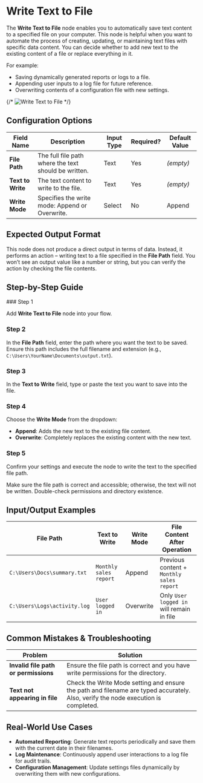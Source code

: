 
# Write Text to File

The **Write Text to File** node enables you to automatically save text content to a specified file on your computer. This node is helpful when you want to automate the process of creating, updating, or maintaining text files with specific data content. You can decide whether to add new text to the existing content of a file or replace everything in it.

For example:

- Saving dynamically generated reports or logs to a file.
- Appending user inputs to a log file for future reference.
- Overwriting contents of a configuration file with new settings.

{/* ![Write Text to File](./write-text-to-file.png) */}

## Configuration Options

| Field Name        | Description                                          | Input Type | Required? | Default Value |
| ----------------- | ---------------------------------------------------- | ---------- | --------- | ------------- |
| **File Path**     | The full file path where the text should be written. | Text       | Yes       | _(empty)_     |
| **Text to Write** | The text content to write to the file.               | Text       | Yes       | _(empty)_     |
| **Write Mode**    | Specifies the write mode: Append or Overwrite.       | Select     | No        | Append        |

## Expected Output Format

This node does not produce a direct output in terms of data. Instead, it performs an action – writing text to a file specified in the **File Path** field. You won’t see an output value like a number or string, but you can verify the action by checking the file contents.

## Step-by-Step Guide

<Steps>
### Step 1

Add **Write Text to File** node into your flow.

### Step 2

In the **File Path** field, enter the path where you want the text to be saved. Ensure this path includes the full filename and extension (e.g., `C:\Users\YourName\Documents\output.txt`).

### Step 3

In the **Text to Write** field, type or paste the text you want to save into the file.

### Step 4

Choose the **Write Mode** from the dropdown:

- **Append**: Adds the new text to the existing file content.
- **Overwrite**: Completely replaces the existing content with the new text.

### Step 5

Confirm your settings and execute the node to write the text to the specified file path.

</Steps>

<Callout type="warning" title="Important">
  Make sure the file path is correct and accessible; otherwise, the text will
  not be written. Double-check permissions and directory existence.
</Callout>

## Input/Output Examples

| File Path                    | Text to Write          | Write Mode | File Content After Operation              |
| ---------------------------- | ---------------------- | ---------- | ----------------------------------------- |
| `C:\Users\Docs\summary.txt`  | `Monthly sales report` | Append     | Previous content + `Monthly sales report` |
| `C:\Users\Logs\activity.log` | `User logged in`       | Overwrite  | Only `User logged in` will remain in file |

## Common Mistakes & Troubleshooting

| Problem                              | Solution                                                                                                                          |
| ------------------------------------ | --------------------------------------------------------------------------------------------------------------------------------- |
| **Invalid file path or permissions** | Ensure the file path is correct and you have write permissions for the directory.                                                 |
| **Text not appearing in file**       | Check the Write Mode setting and ensure the path and filename are typed accurately. Also, verify the node execution is completed. |

## Real-World Use Cases

- **Automated Reporting**: Generate text reports periodically and save them with the current date in their filenames.
- **Log Maintenance**: Continuously append user interactions to a log file for audit trails.
- **Configuration Management**: Update settings files dynamically by overwriting them with new configurations.
